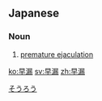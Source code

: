 ==Japanese==
{{ja-kanjitab|早|漏}}

===Noun===
{{ja-noun|そうろう}}

# [[premature ejaculation]]

[[Category:ja:Sexuality|そうろう]]

[[ko:早漏]]
[[sv:早漏]]
[[zh:早漏]]